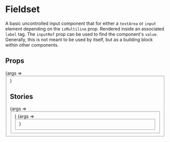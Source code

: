 
<Meta title="Fieldset" component={Fieldset} />

# Fieldset

A basic uncontrolled input component that for either a `textArea` or `input` element depending on the `isMultiline` prop.
Rendered inside an associated `label` tag. The `inputRef` prop can be used to find the component's `value`.
Generally, this is not meant to be used by itself, but as a building block within other components.

## Props

<Canvas>
	<Story
		args={{
			id: 'search',
			onBlur: action( 'blurred' ),
			onChange: action( 'changed' ),
			onFocus: action( 'focused' ),
			placeholder: 'Search',
		}}
		name="Default"
	>
		{args => <Fieldset {...args} />}
	</Story>
</Canvas>

<ArgsTable story="Default" />

## Stories

<Canvas>
	<Story
		args={{
			autoComplete: true,
			onBlur: action( 'blurred' ),
			onChange: action( 'changed' ),
			onFocus: action( 'focused' ),
			id: 'email',
			label: 'Email',
			placeholder: 'example@qz.com',
			required: true,
			type: 'email',
		}}
		name="Email"
	>
		{args => <Fieldset {...args} />}
	</Story>
</Canvas>

<Canvas>
	<Story
		args={{
			onBlur: action( 'blurred' ),
			onChange: action( 'changed' ),
			onFocus: action( 'focused' ),
			id: 'password',
			label: 'Password',
			required: true,
			type: 'password',
		}}
		name="Password"
	>
		{args => <Fieldset {...args} />}
	</Story>
</Canvas>